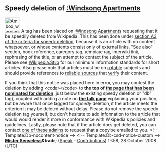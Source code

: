<article id="19976276" title=User talk:Vcsstp>
	<talkpage id="19976276" title="User talk:Vcsstp">


==Speedy deletion of [[:Windsong Apartments]]==
[[Image:Ambox warning_pn.svg|48px|left]] A tag has been placed on [[:Windsong Apartments]] requesting that it be speedily deleted from Wikipedia. This has been done under [[WP:CSD#A3|section A3 of the criteria for speedy deletion]], because it is an article with no content whatsoever, or whose contents consist only of external links, &quot;See also&quot; section, book reference, category tag, template tag, interwiki link, rephrasing of the title, or an attempt to contact the subject of the article. Please see [[Wikipedia:Stub#Essential information about stubs|Wikipedia:Stub]] for our minimum information standards for short articles. Also please note that articles must be on [[Wikipedia:Notability|notable]] subjects and should provide references to [[Wikipedia:Reliable sources|reliable sources]] that [[Wikipedia:Verifiability|verify]] their content. 

If you think that this notice was placed here in error, you may contest the deletion by adding &lt;code&gt;{{tl|hangon}}&lt;/code&gt; to '''the top of [[:Windsong Apartments|the page that has been nominated for deletion]]''' (just below the existing speedy deletion or &quot;db&quot; tag), coupled with adding a note on '''[[ Talk:Windsong Apartments|the talk page]]''' explaining your position, but be aware that once tagged for ''speedy'' deletion, if the article meets the criterion it may be deleted without delay. Please do not remove the speedy deletion tag yourself, but don't hesitate to add information to the article that would would render it more in conformance with Wikipedia's policies and guidelines. Lastly, please note that if the article does get deleted, you can contact [[:Category:Wikipedia administrators who will provide copies of deleted articles|one of these admins]] to request that a copy be emailed to you. &lt;!-- Template:Db-nocontent-notice --&gt; &lt;!-- Template:Db-csd-notice-custom --&gt; '''[[User:Mr Senseless|Mister Senseless]]&amp;trade;''' ([[User_talk:Mr Senseless|Speak]] - [[Special:Contributions/Mr_Senseless|Contributions]]) 19:58, 28 October 2008 (UTC)
	</talkpage>
</article>
